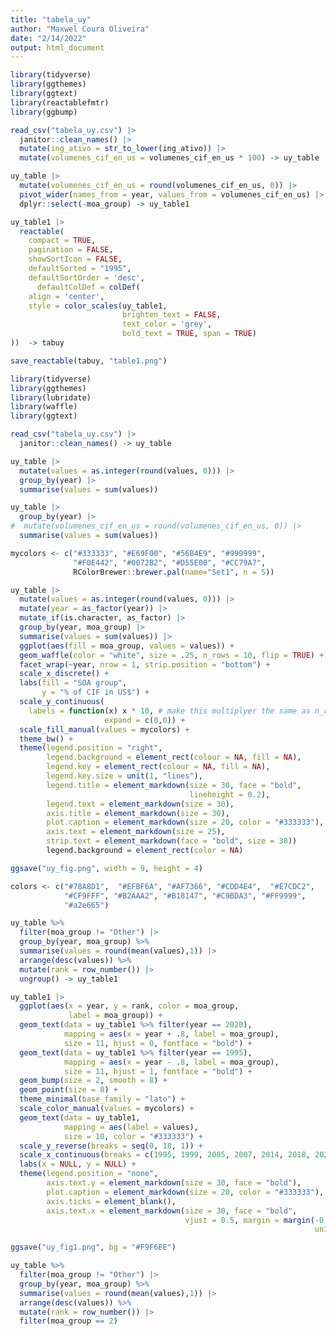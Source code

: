 ```yaml
---
title: "tabela_uy"
author: "Maxwel Coura Oliveira"
date: "2/14/2022"
output: html_document
---
```




```r
library(tidyverse)
library(ggthemes)
library(ggtext)
library(reactablefmtr)
library(ggbump)
```


```r
read_csv("tabela_uy.csv") |> 
  janitor::clean_names() |> 
  mutate(ing_ativo = str_to_lower(ing_ativo)) |> 
  mutate(volumenes_cif_en_us = volumenes_cif_en_us * 100) -> uy_table
```

```r
uy_table |> 
  mutate(volumenes_cif_en_us = round(volumenes_cif_en_us, 0)) |> 
  pivot_wider(names_from = year, values_from = volumenes_cif_en_us) |> 
  dplyr::select(-moa_group) -> uy_table1
```


```r
uy_table1 |> 
  reactable(
    compact = TRUE,
    pagination = FALSE,
    showSortIcon = FALSE,
    defaultSorted = "1995",
    defaultSortOrder = 'desc',
      defaultColDef = colDef(
    align = 'center', 
    style = color_scales(uy_table1, 
                         brighten_text = FALSE, 
                         text_color = 'grey', 
                         bold_text = TRUE, span = TRUE)
))  -> tabuy

save_reactable(tabuy, "table1.png")
```



```r
library(tidyverse)
library(ggthemes)
library(lubridate)
library(waffle)
library(ggtext)
```

```r
read_csv("tabela_uy.csv") |> 
  janitor::clean_names() -> uy_table
```


```r
uy_table |> 
  mutate(values = as.integer(round(values, 0))) |> 
  group_by(year) |> 
  summarise(values = sum(values))
```





```r
uy_table |> 
  group_by(year) |> 
#  mutate(volumenes_cif_en_us = round(volumenes_cif_en_us, 0)) |> 
  summarise(values = sum(values))
```


```r
mycolors <- c("#333333", "#E69F00", "#56B4E9", "#999999", 
              "#F0E442", "#0072B2", "#D55E00", "#CC79A7",
              RColorBrewer::brewer.pal(name="Set1", n = 5))

uy_table |> 
  mutate(values = as.integer(round(values, 0))) |> 
  mutate(year = as_factor(year)) |> 
  mutate_if(is.character, as_factor) |> 
  group_by(year, moa_group) |> 
  summarise(values = sum(values)) |> 
  ggplot(aes(fill = moa_group, values = values)) +
  geom_waffle(color = "white", size = .25, n_rows = 10, flip = TRUE) +
  facet_wrap(~year, nrow = 1, strip.position = "bottom") +
  scale_x_discrete() + 
  labs(fill = "SOA group",
       y = "% of CIF in US$") +
  scale_y_continuous(
    labels = function(x) x * 10, # make this multiplyer the same as n_rows
                     expand = c(0,0)) +
  scale_fill_manual(values = mycolors) +
  theme_bw() +
  theme(legend.position = "right",
        legend.background = element_rect(colour = NA, fill = NA),
        legend.key = element_rect(colour = NA, fill = NA),
        legend.key.size = unit(1, "lines"),
        legend.title = element_markdown(size = 30, face = "bold", 
                                        lineheight = 0.2),
        legend.text = element_markdown(size = 30),
        axis.title = element_markdown(size = 30),
        plot.caption = element_markdown(size = 20, color = "#333333"),
        axis.text = element_markdown(size = 25),
        strip.text = element_markdown(face = "bold", size = 30))
        legend.background = element_rect(color = NA)

ggsave("uy_fig.png", width = 9, height = 4)
```

```r
colors <- c("#78A8D1",  "#EFBF6A", "#AF7366", "#CDD4E4",  "#E7CDC2",
            "#CF9FFF", "#B2AAA2", "#B18147", "#C9BDA3", "#FF9999",
            "#a2e665")
```


```r
uy_table %>% 
  filter(moa_group != "Other") |> 
  group_by(year, moa_group) %>% 
  summarise(values = round(mean(values),1)) |> 
  arrange(desc(values)) %>% 
  mutate(rank = row_number()) |> 
  ungroup() -> uy_table1

uy_table1 |> 
  ggplot(aes(x = year, y = rank, color = moa_group,
             label = moa_group)) +
  geom_text(data = uy_table1 %>% filter(year == 2020),
            mapping = aes(x = year + .8, label = moa_group), 
            size = 11, hjust = 0, fontface = "bold") +
  geom_text(data = uy_table1 %>% filter(year == 1995),
            mapping = aes(x = year - .8, label = moa_group), 
            size = 11, hjust = 1, fontface = "bold") +
  geom_bump(size = 2, smooth = 8) +
  geom_point(size = 8) +
  theme_minimal(base_family = "lato") +
  scale_color_manual(values = mycolors) +
  geom_text(data = uy_table1,
            mapping = aes(label = values), 
            size = 10, color = "#333333") +
  scale_y_reverse(breaks = seq(0, 18, 1)) +
  scale_x_continuous(breaks = c(1995, 1999, 2005, 2007, 2014, 2018, 2020)) +
  labs(x = NULL, y = NULL) +
  theme(legend.position = "none",
        axis.text.y = element_markdown(size = 30, face = "bold"),
        plot.caption = element_markdown(size = 20, color = "#333333"),
        axis.ticks = element_blank(),
        axis.text.x = element_markdown(size = 30, face = "bold", 
                                       vjust = 0.5, margin = margin(-0.3,0,0,0, 
                                                                    unit = 'cm')))

ggsave("uy_fig1.png", bg = "#F9F6EE")
```

```r
uy_table %>% 
  filter(moa_group != "Other") |> 
  group_by(year, moa_group) %>% 
  summarise(values = round(mean(values),1)) |> 
  arrange(desc(values)) %>% 
  mutate(rank = row_number()) |> 
  filter(moa_group == 2)
```

